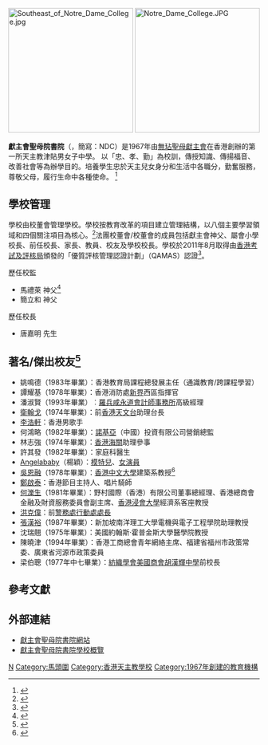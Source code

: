 {{not|聖母書院}}
{{Infobox_School
| name =獻主會聖母院書院 <br />Notre Dame College
| image = [[File:Notre_Dame_College_after_repaint.jpg|280px]]<br>校舍西北面
| motto =忠、孝、勤
| established =1967年10月27日
| type =[[津貼學校|津貼]][[中學|中學]]
| language = 中文、英文
| president = 簡立和神父
| principal = 唐嘉明先生
| faculty =53人
| students =700人
| religion = [[天主教|天主教]]
| affiliation = [[無玷聖母獻主會|無玷聖母獻主會]]
| location =[[九龍|九龍]][[馬頭圍|馬頭圍]][[盛德街|盛德街]]51號
| website = [http://www.ndc.edu.hk/ 學校網站]
}}

[[File:Southeast_of_Notre_Dame_College.jpg|250px]]
[[File:Notre_Dame_College.JPG|250px]]

'''獻主會聖母院書院'''（{{lang-en|Notre Dame College}}，簡寫：NDC）是1967年由[[無玷聖母獻主會|無玷聖母獻主會]]在香港創辦的第一所天主教津貼男女子中學。 以「忠、孝、勤」為校訓，傳授知識、傳揚福音、改善社會等為辦學目的。培養學生忠於天主兒女身分和生活中各職分，勤奮服務，尊敬父母，履行生命中各種使命。
<ref>{{cite web|url=http://www.notre-dame-college.edu.hk/school.php|title=獻主會聖母院書院校史|access-date=2019-01-19|archive-date=2020-02-16|archive-url=https://web.archive.org/web/20200216161714/http://www.notre-dame-college.edu.hk/school.php|dead-url=yes}}</ref>

==學校管理==	 
學校由校董會管理學校。學校按教育改革的項目建立管理結構，以八個主要學習領域和四個關注項目為核心。<ref>{{cite web|url=http://www.notre-dame-college.edu.hk/thread.php?catId=13|title=獻主會聖母院書院行政架構|access-date=2013-01-11|archive-url=https://web.archive.org/web/20160404225711/http://www.notre-dame-college.edu.hk/thread.php?catId=13|archive-date=2016-04-04|dead-url=yes}}</ref>法團校董會/校董會的成員包括獻主會神父、屬會小學校長、前任校長、家長、教員、校友及學校校長。學校於2011年8月取得由[[香港考試及評核局|香港考試及評核局]]頒發的「優質評核管理認證計劃」（QAMAS）認證<ref>{{cite web|url=http://www.hkeaa.edu.hk/tc/schools_and_teachers/qamas/List_of_Accredited_Schools.html|title=香港考試及評核局 - 學校及教師 - 優質評核管理認證計劃|access-date=2013-01-03|archive-date=2013-06-16|archive-url=https://web.archive.org/web/20130616094022/http://www.hkeaa.edu.hk/tc/Schools_and_Teachers/qamas/List_of_Accredited_Schools.html|dead-url=no}}</ref>。

;歷任校監
*馬禮萊 神父<ref>{{cite web |url=https://mmis.hkpl.gov.hk/coverpage/-/coverpage/view?_coverpage_WAR_mmisportalportlet_hsf=%E7%95%A2%E6%A5%AD%E7%A6%AE&p_r_p_-1078056564_c=QF757YsWv5%2BakvA8rFW5EgiPQgDHmqap&_coverpage_WAR_mmisportalportlet_o=296&_coverpage_WAR_mmisportalportlet_actual_q=%28%20verbatim_dc.collection%3A%28%22Old%5C%20HK%5C%20Newspapers%22%29%20%29%20AND+%28%20%28%20allTermsMandatory%3A%28true%29%20OR+all_dc.title%3A%28%E7%95%A2%E6%A5%AD%E7%A6%AE%29%20OR+all_dc.creator%3A%28%E7%95%A2%E6%A5%AD%E7%A6%AE%29%20OR+all_dc.contributor%3A%28%E7%95%A2%E6%A5%AD%E7%A6%AE%29%20OR+all_dc.subject%3A%28%E7%95%A2%E6%A5%AD%E7%A6%AE%29%20OR+fulltext%3A%28%E7%95%A2%E6%A5%AD%E7%A6%AE%29%20OR+all_dc.description%3A%28%E7%95%A2%E6%A5%AD%E7%A6%AE%29%20%29%20%29&_coverpage_WAR_mmisportalportlet_sort_field=dc.publicationdate_bsort&_coverpage_WAR_mmisportalportlet_sort_order=desc&_coverpage_WAR_mmisportalportlet_filter=dc.publicationdate_dt%3A%5B1960-01-01T00%3A00%3A00Z+TO+1969-12-31T15%3A59%3A59Z%5D |title=聖母院書院招生廣告 |website= |page=10 |publisher=華僑日報 |date=1968-07-21 |access-date=2022-03-06 |quote=}}</ref>
*簡立和 神父

;歷任校長
*唐嘉明 先生

==著名/傑出校友<ref>{{cite web|url=http://www.notre-dame-college.edu.hk/achievement.php?pid=1|title=獻主會聖母院書院傑出校友芳名|access-date=2019-01-19|archive-url=https://web.archive.org/web/20190119230822/http://www.notre-dame-college.edu.hk/achievement.php?pid=1|archive-date=2019-01-19|dead-url=yes}}</ref>==
*姚鳴德（1983年畢業）：香港教育局課程總發展主任（通識教育/跨課程學習）
*譚耀基（1978年畢業）：香港消防處[[新界|新界]]西區指揮官
*潘淑賢（1993年畢業）︰[[羅兵咸永道會計師事務所|羅兵咸永道會計師事務所]]高級經理
*[[衛翰戈|衛翰戈]]（1974年畢業）：前[[香港天文台|香港天文台]]助理台長
*[[李浩軒|李浩軒]]：香港男歌手
*何鴻略（1982年畢業）：[[諾基亞|諾基亞]]（中國）投資有限公司營銷總監
*林志強（1974年畢業）：[[香港海關|香港海關]]助理參事
*許其發（1982年畢業）：家庭科醫生
*[[Angelababy|Angelababy]]（楊穎）：[[模特兒|模特兒]]、[[女演員|女演員]]
*[[吳恩融|吳恩融]]（1978年畢業）：[[香港中文大學|香港中文大學]]建築系教授<ref>{{cite book |author1=阮佩儀 |title=非常人語 |date=2008 |publisher=精英文化動力 |page=92 |quote=「中學我派了去聖母書院，那年代計數機沒有sin，cos，log，‧‧‧‧‧‧」。 |url= }}</ref>
*[[鄭啟泰|鄭啟泰]]：香港節目主持人、唱片騎師
*[[何濼生|何濼生]]（1981年畢業）：野村國際（香港）有限公司董事總經理、香港總商會金融及財資服務委員會副主席、[[香港浸會大學|香港浸會大學]]經濟系客座教授
*[[洪克偉|洪克偉]]：前[[香港警務處|警務處]][[警務處高級助理處長|行動處處長]]
*[[張漢裕|張漢裕]]（1987年畢業）：新加坡南洋理工大學電機與電子工程學院助理教授
*沈瑞翹（1975年畢業）：美國約翰斯·霍普金斯大學醫學院教授
*陳曉津（1994年畢業）：香港工商總會青年網絡主席、福建省福州市政策常委、廣東省河源市政策委員
*梁伯聰（1977年中七畢業）：[[紡織學會美國商會胡漢輝中學|紡織學會美國商會胡漢輝中學]]前校長

== 參考文獻 ==
{{reflist}}

== 外部連結 ==
* [https://web.archive.org/web/20080113203754/http://www.notre-dame-college.edu.hk/ 獻主會聖母院書院網站]
* [https://web.archive.org/web/20120417054428/http://www.notre-dame-college.edu.hk/attachment/School_Prospectus.pdf 獻主會聖母院書院學校概覽]
{{香港天主教中學}}
[[Category:九龍城區中學|N]]
[[Category:馬頭圍|Category:馬頭圍]]
[[Category:香港天主教學校|Category:香港天主教學校]]
[[Category:1967年創建的教育機構|Category:1967年創建的教育機構]]